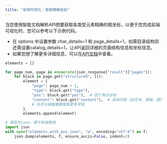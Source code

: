 ```yaml
---
title: "前端可视化：获取精确坐标"
---
```


当您使用智能文档解析API想要获取各类型元素精确的框坐标，以便于您完成前端可视化时，您可以参考以下示例代码。

- 在 options 中设置参数 char_details=1 和 page_details=1，如需目录结构则还需设置catalog_details=1，让API返回详细的页面结构信息和坐标信息。
- 如果您想了解更多详细信息，可以在[API文档](https://www.textin.com/document/pdf_to_markdown)中查看。

```python
elements = []

for page_num, page in enumerate(json_response["result"]["pages"]):
    for block in page.get("structured", []):
        element = {
            "page": page_num + 1,
            "type": block.get("type"),
            "pos": block.get("pos"),  # 四个角点坐标
            "content": block.get("content"),  # 具体内容（如文本、表格、图片等）
            # 你可以根据需要提取更多字段
        }
        elements.append(element)

# 保存为json，便于前端使用
import json
with open("elements_with_pos.json", "w", encoding="utf-8") as f:
    json.dump(elements, f, ensure_ascii=False, indent=2)
```